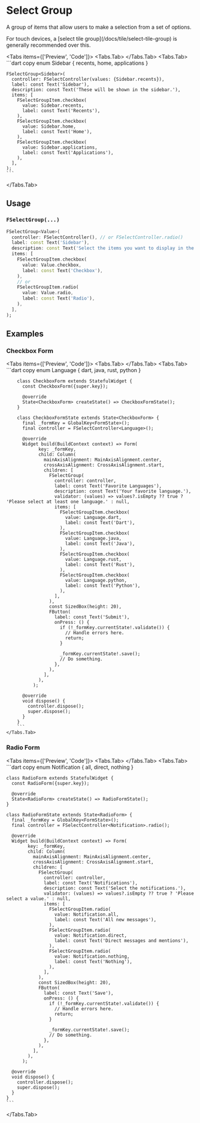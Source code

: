 
# Select Group
A group of items that allow users to make a selection from a set of options.

<LinkBadgeGroup>
    <LinkBadge label="API Reference" href="https://pub.dev/documentation/forui/latest/forui.widgets.select_group/"/>
</LinkBadgeGroup>

<Callout type="info">
    For touch devices, a [select tile group](/docs/tile/select-tile-group) is generally recommended over this.
</Callout>

<Tabs items={['Preview', 'Code']}>
  <Tabs.Tab>
    <Widget name='select-group' variant='default' query={{}} height={300}/>
  </Tabs.Tab>
  <Tabs.Tab>
    ```dart copy
    enum Sidebar { recents, home, applications }

    FSelectGroup<Sidebar>(
      controller: FSelectController(values: {Sidebar.recents}),
      label: const Text('Sidebar'),
      description: const Text('These will be shown in the sidebar.'),
      items: [
        FSelectGroupItem.checkbox(
          value: Sidebar.recents,
          label: const Text('Recents'),
        ),
        FSelectGroupItem.checkbox(
          value: Sidebar.home,
          label: const Text('Home'),
        ),
        FSelectGroupItem.checkbox(
          value: Sidebar.applications,
          label: const Text('Applications'),
        ),
      ],
    );
    ```
  </Tabs.Tab>
</Tabs>

## Usage

### `FSelectGroup(...)`

```dart copy
FSelectGroup<Value>(
  controller: FSelectController(), // or FSelectController.radio()
  label: const Text('Sidebar'),
  description: const Text('Select the items you want to display in the sidebar.'),
  items: [
    FSelectGroupItem.checkbox(
      value: Value.checkbox,
      label: const Text('Checkbox'),
    ),
    // or
    FSelectGroupItem.radio(
      value: Value.radio,
      label: const Text('Radio'),
    ),
  ],
);
```

## Examples

### Checkbox Form
<Tabs items={['Preview', 'Code']}>
    <Tabs.Tab>
        <Widget name='select-group' variant='checkbox-form' query={{}} height={400}/>
    </Tabs.Tab>
    <Tabs.Tab>
        ```dart copy
        enum Language { dart, java, rust, python }

        class CheckboxForm extends StatefulWidget {
          const CheckboxForm({super.key});

          @override
          State<CheckboxForm> createState() => CheckboxFormState();
        }

        class CheckboxFormState extends State<CheckboxForm> {
          final _formKey = GlobalKey<FormState>();
          final controller = FSelectController<Language>();

          @override
          Widget build(BuildContext context) => Form(
                key: _formKey,
                child: Column(
                  mainAxisAlignment: MainAxisAlignment.center,
                  crossAxisAlignment: CrossAxisAlignment.start,
                  children: [
                    FSelectGroup(
                      controller: controller,
                      label: const Text('Favorite Languages'),
                      description: const Text('Your favorite language.'),
                      validator: (values) => values?.isEmpty ?? true ? 'Please select at least one language.' : null,
                      items: [
                        FSelectGroupItem.checkbox(
                          value: Language.dart,
                          label: const Text('Dart'),
                        ),
                        FSelectGroupItem.checkbox(
                          value: Language.java,
                          label: const Text('Java'),
                        ),
                        FSelectGroupItem.checkbox(
                          value: Language.rust,
                          label: const Text('Rust'),
                        ),
                        FSelectGroupItem.checkbox(
                          value: Language.python,
                          label: const Text('Python'),
                        ),
                      ],
                    ),
                    const SizedBox(height: 20),
                    FButton(
                      label: const Text('Submit'),
                      onPress: () {
                        if (!_formKey.currentState!.validate()) {
                          // Handle errors here.
                          return;
                        }

                        _formKey.currentState!.save();
                        // Do something.
                      },
                    ),
                  ],
                ),
              );

          @override
          void dispose() {
            controller.dispose();
            super.dispose();
          }
        }
        ```
    </Tabs.Tab>
</Tabs>

### Radio Form
<Tabs items={['Preview', 'Code']}>
  <Tabs.Tab>
    <Widget name='select-group' variant='radio-form' query={{}} height={400}/>
  </Tabs.Tab>
  <Tabs.Tab>
    ```dart copy
    enum Notification { all, direct, nothing }

    class RadioForm extends StatefulWidget {
      const RadioForm({super.key});

      @override
      State<RadioForm> createState() => RadioFormState();
    }

    class RadioFormState extends State<RadioForm> {
      final _formKey = GlobalKey<FormState>();
      final controller = FSelectController<Notification>.radio();

      @override
      Widget build(BuildContext context) => Form(
            key: _formKey,
            child: Column(
              mainAxisAlignment: MainAxisAlignment.center,
              crossAxisAlignment: CrossAxisAlignment.start,
              children: [
                FSelectGroup(
                  controller: controller,
                  label: const Text('Notifications'),
                  description: const Text('Select the notifications.'),
                  validator: (values) => values?.isEmpty ?? true ? 'Please select a value.' : null,
                  items: [
                    FSelectGroupItem.radio(
                      value: Notification.all,
                      label: const Text('All new messages'),
                    ),
                    FSelectGroupItem.radio(
                      value: Notification.direct,
                      label: const Text('Direct messages and mentions'),
                    ),
                    FSelectGroupItem.radio(
                      value: Notification.nothing,
                      label: const Text('Nothing'),
                    ),
                  ],
                ),
                const SizedBox(height: 20),
                FButton(
                  label: const Text('Save'),
                  onPress: () {
                    if (!_formKey.currentState!.validate()) {
                      // Handle errors here.
                      return;
                    }

                    _formKey.currentState!.save();
                    // Do something.
                  },
                ),
              ],
            ),
          );

      @override
      void dispose() {
        controller.dispose();
        super.dispose();
      }
    }
    ```
  </Tabs.Tab>
</Tabs>
